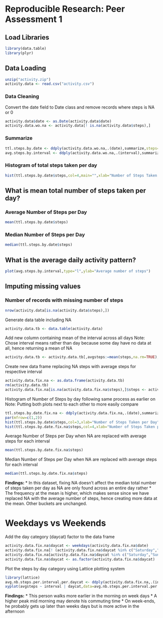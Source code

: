 # Reproducible Research: Peer Assessment 1

## Load Libraries
```r
library(data.table)
library(plyr)
```

## Data Loading
```r
unzip("activity.zip")
activity.data <- read.csv("activity.csv")
```

### Data Cleaning
Convert the date field to Date class and remove records where steps is NA or 0
```r
activity.data$date <- as.Date(activity.data$date)
activity.data.wo.na <- activity.data[! is.na(activity.data$steps),]
```
### Summarize 
```r
ttl.steps.by.date <- ddply(activity.data.wo.na,.(date),summarize,steps=sum(steps,rm.na=TRUE))
avg.steps.by.interval <- ddply(activity.data.wo.na,.(interval),summarize,steps=mean(steps))
```

### Histogram of total steps taken per day
```r
hist(ttl.steps.by.date$steps,col=4,main="",xlab="Number of Steps Taken per Day",breaks=25)
```

## What is mean total number of steps taken per day?
### Average Number of Steps per Day
```r
mean(ttl.steps.by.date$steps)
```
### Median Number of Steps per Day
```r
median(ttl.steps.by.date$steps)
```

## What is the average daily activity pattern?
```r
plot(avg.steps.by.interval,type="l",ylab="Average number of steps")
```

## Imputing missing values
### Number of records with missing number of steps
```r
nrow(activity.data[is.na(activity.data$steps),])
```
Generate data table including NA
```r
activity.data.tb <- data.table(activity.data)
```
Add new column containing mean of the interval across all days
Note: Chose interval means rather than day because some day have no data at all, hence returning a mean of NA
```r
activity.data.tb <- activity.data.tb[,avgsteps:=mean(steps,na.rm=TRUE),by=interval]
```
Create new data frame replacing NA steps with average steps for respective interval
```r
activity.data.fix.na <- as.data.frame(activity.data.tb)
rm(activity.data.tb)
activity.data.fix.na[is.na(activity.data.fix.na$steps),]$steps <- activity.data.fix.na[is.na(activity.data.fix.na$steps),]$avgsteps
```
Histogram of Number of Steps by day following same process as earlier on
Note: Putting both plots next to each other to more easily compare
```r
ttl.steps.by.date.fix.na <- ddply(activity.data.fix.na,.(date),summarize,steps=sum(steps,rm.na=TRUE))
par(mfrow=c(1,2))
hist(ttl.steps.by.date$steps,col=3,xlab="Number of Steps Taken per Day",breaks=25,main="Without NA replaced",ylim=c(0,20),xlim=c(0,25000))
hist(ttl.steps.by.date.fix.na$steps,col=4,xlab="Number of Steps Taken per Day",breaks=25,main="With NA replaced",ylim=c(0,20),xlim=c(0,25000))
```
Average Number of Steps per Day when NA are replaced with average steps for each interval
```r
mean(ttl.steps.by.date.fix.na$steps)
```
Median Number of Steps per Day when NA are replaced with average steps for each interval
```r
median(ttl.steps.by.date.fix.na$steps)
```
<B>Findings: </B>
* In this dataset, fixing NA doesn't affect the median total number of steps taken per day as NA are only found across an entire day rather
* The frequency at the mean is higher, which makes sense since we have replaced NA with the average number of steps, hence creating more data at the mean. Other buckets are unchanged.

# Weekdays vs Weekends
Add the day category (daycat) factor to the data frame
```r
activity.data.fix.na$daycat <- weekdays(activity.data.fix.na$date)
activity.data.fix.na[! (activity.data.fix.na$daycat %in% c("Saturday","Sunday")),]$daycat <- "weekday"
activity.data.fix.na[activity.data.fix.na$daycat %in% c("Saturday","Sunday"),]$daycat <- "weekend"
activity.data.fix.na$daycat <- as.factor(activity.data.fix.na$daycat)
```
Plot the steps by day category using Lattice plotting system
```r
library(lattice)
avg.nb.steps.per.interval.per.daycat <- ddply(activity.data.fix.na,.(interval,daycat),summarize,avgsteps=mean(steps))
xyplot(avgsteps ~ interval | daycat,data=avg.nb.steps.per.interval.per.daycat,type="l",layout=c(1,2),ylab="Number of steps")
```
<B>Findings:</B>
* This person walks more earlier in the morning on week days
* A higher peak mid morning may denote his commuting time
* On week-ends, he probably gets up later than weeks days but is more active in the afternoon